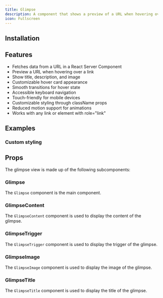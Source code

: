 ```yaml
---
title: Glimpse
description: A component that shows a preview of a URL when hovering over a link.
icon: Fullscreen
---
```


<Preview path="glimpse" />

## Installation

<Installer packageName="glimpse" />

## Features

- Fetches data from a URL in a React Server Component
- Preview a URL when hovering over a link
- Show title, description, and image
- Customizable hover card appearance
- Smooth transitions for hover state
- Accessible keyboard navigation
- Touch-friendly for mobile devices
- Customizable styling through className props
- Reduced motion support for animations
- Works with any link or element with role="link"

## Examples

### Custom styling

<Preview path="glimpse-custom" />

## Props

The glimpse view is made up of the following subcomponents:

### Glimpse

The `Glimpse` component is the main component.

<AutoTypeTable path="node_modules/@repo/glimpse/index.tsx" name="GlimpseProps" />

### GlimpseContent

The `GlimpseContent` component is used to display the content of the glimpse.

<AutoTypeTable path="node_modules/@repo/glimpse/index.tsx" name="GlimpseContentProps" />

### GlimpseTrigger

The `GlimpseTrigger` component is used to display the trigger of the glimpse.

<AutoTypeTable path="node_modules/@repo/glimpse/index.tsx" name="GlimpseTriggerProps" />

### GlimpseImage

The `GlimpseImage` component is used to display the image of the glimpse.

<AutoTypeTable path="node_modules/@repo/glimpse/index.tsx" name="GlimpseImageProps" />

### GlimpseTitle

The `GlimpseTitle` component is used to display the title of the glimpse.

<AutoTypeTable path="node_modules/@repo/glimpse/index.tsx" name="GlimpseTitleProps" />

